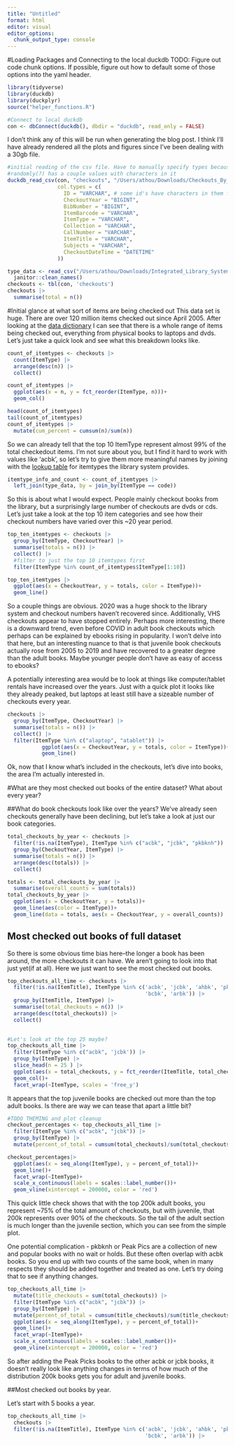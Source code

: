 ```yaml
---
title: "Untitled"
format: html
editor: visual
editor_options: 
  chunk_output_type: console
---
```



#Loading Packages and Connecting to the local duckdb
TODO: Figure out code chunk options. If possible, figure out how to default some of those
options into the yaml header.
```r
library(tidyverse)
library(duckdb)
library(duckplyr)
source("helper_functions.R")

#Connect to local duckdb
con <- dbConnect(duckdb(), dbdir = "duckdb", read_only = FALSE)
```

I don't think any of this will be run when generating the blog post. I think I'll have
already rendered all the plots and figures since I've been dealing with a 30gb file.
```r
#initial reading of the csv file. Have to manually specify types because ID
#randomly(?) has a couple values with characters in it
duckdb_read_csv(con, "checkouts", "/Users/athou/Downloads/Checkouts_By_Title__Physical_Items__20250312.csv",
                col.types = c(
                  ID = "VARCHAR", # some id's have characters in them for some reason
                  CheckoutYear = "BIGINT",
                  BibNumber = "BIGINT",
                  ItemBarcode = "VARCHAR",
                  ItemType = "VARCHAR",
                  Collection = "VARCHAR",
                  CallNumber = "VARCHAR",
                  ItemTitle = "VARCHAR",
                  Subjects = "VARCHAR",
                  CheckoutDateTime = "DATETIME"
                ))
```

```r
type_data <- read_csv("/Users/athou/Downloads/Integrated_Library_System__ILS__Data_Dictionary_20250702.csv") |> 
  janitor::clean_names()
checkouts <- tbl(con, 'checkouts')
checkouts |> 
  summarise(total = n())
```

#Initial glance at what sort of items are being checked out
This data set is huge. There are over 120 million items checked out since April 2005. 
After looking at the [data dictionary](https://data.seattle.gov/Community-and-Culture/Checkouts-By-Title-Physical-Items-/5src-czff/about_data) I can see that there is a whole range of items being checked out, everything from
physical books to laptops and dvds. Let's just take a quick look and see what this breakdown
looks like.
```r
count_of_itemtypes <- checkouts |> 
  count(ItemType) |> 
  arrange(desc(n)) |> 
  collect() 

count_of_itemtypes |> 
  ggplot(aes(x = n, y = fct_reorder(ItemType, n)))+
  geom_col()

head(count_of_itemtypes)
tail(count_of_itemtypes)
count_of_itemtypes |> 
  mutate(cum_percent = cumsum(n)/sum(n))
```

So we can already tell that the top 10 ItemType represent almost 99% of the total
checkedout items. I'm not sure about you,  but I find it hard to work with values like
'acbk', so let's try to give them more meaningful names by joining with the [lookup table](https://data.seattle.gov/Community-and-Culture/Integrated-Library-System-ILS-Data-Dictionary/pbt3-ytbc/about_data)
for itemtypes the library system provides.

```r
itemtype_info_and_count <- count_of_itemtypes |> 
  left_join(type_data, by = join_by(ItemType == code))

```

So this is about what I would expect. People mainly checkout books from the library,
but a surprisingly large number of checkouts are dvds or cds. Let's just take a look 
at the top 10 item categories and see how their checkout numbers have varied over
this ~20 year period.
```r

top_ten_itemtypes <- checkouts |>
  group_by(ItemType, CheckoutYear) |> 
  summarise(totals = n()) |> 
  collect() |> 
  #filter to just the top 10 itemtypes first
  filter(ItemType %in% count_of_itemtypes$ItemType[1:10])

top_ten_itemtypes |> 
  ggplot(aes(x = CheckoutYear, y = totals, color = ItemType))+
  geom_line()
```

So a couple things are obvious. 2020 was a huge shock to the library system and checkout
numbers haven't recovered since. Additionally, VHS checkouts appear to have stopped
entirely. Perhaps more interesting, there is a downward trend, even before COVID
in adult book checkouts which perhaps can be explained by ebooks rising in popularity. 
I won't delve into that here, but an interesting nuance to that is that juvenile book
checkouts actually rose from 2005 to 2019 and have recovered to a greater degree
than the adult books. Maybe younger people don't have as easy of access to ebooks?


A potentially interesting area would be to look at things like computer/tablet rentals
have increased over the years. Just with a quick plot it looks like they already peaked,
but laptops at least still have a sizeable number of checkouts every year.
```r
checkouts |> 
  group_by(ItemType, CheckoutYear) |> 
  summarise(totals = n()) |> 
  collect() |> 
  filter(ItemType %in% c("alaptop", "atablet")) |> 
           ggplot(aes(x = CheckoutYear, y = totals, color = ItemType))+
           geom_line()
```


Ok, now that I know what's included in the checkouts, let's dive into books, the
area I'm actually interested in.

#What are they most checked out books of the entire dataset? What about every year?

##What do book checkouts look like over the years?
We've already seen checkouts generally have been declining, but let's take a look
at just our book categories.
```r
total_checkouts_by_year <- checkouts |> 
  filter(!is.na(ItemType), ItemType %in% c("acbk", "jcbk", "pkbknh")) |> 
  group_by(CheckoutYear, ItemType) |> 
  summarise(totals = n()) |> 
  arrange(desc(totals)) |> 
  collect()

totals <- total_checkouts_by_year |> 
  summarise(overall_counts = sum(totals))
total_checkouts_by_year |> 
  ggplot(aes(x = CheckoutYear, y = totals))+
  geom_line(aes(color = ItemType))+
  geom_line(data = totals, aes(x = CheckoutYear, y = overall_counts))
```

## Most checked out books of full dataset
So there is some obvious time bias here--the longer a book has been around, the more 
checkouts it can have. We aren't going to look into that just yet(if at all). Here
we just want to see the most checked out books.
```r
top_checkouts_all_time <- checkouts |> 
  filter(!is.na(ItemTitle), ItemType %in% c('acbk', 'jcbk', 'ahbk', 'pkbknh',
                                            'bcbk', 'arbk')) |> 
  group_by(ItemTitle, ItemType) |> 
  summarise(total_checkouts = n()) |> 
  arrange(desc(total_checkouts)) |> 
  collect() 
   

#Let's look at the top 25 maybe?
top_checkouts_all_time |> 
  filter(ItemType %in% c("acbk", 'jcbk')) |> 
  group_by(ItemType) |> 
  slice_head(n = 25 ) |> 
  ggplot(aes(x = total_checkouts, y = fct_reorder(ItemTitle, total_checkouts)))+
  geom_col()+
  facet_wrap(~ItemType, scales = 'free_y')
```


It appears that the top juvenile books are checked out more than the top adult books.
Is there are way we can tease that apart a little bit?
```r
#TODO THEMING and plot cleanup
checkout_percentages <- top_checkouts_all_time |> 
  filter(ItemType %in% c("acbk", "jcbk")) |> 
  group_by(ItemType) |> 
  mutate(percent_of_total = cumsum(total_checkouts)/sum(total_checkouts)) 

checkout_percentages|> 
  ggplot(aes(x = seq_along(ItemType), y = percent_of_total))+
  geom_line()+
  facet_wrap(~ItemType)+
  scale_x_continuous(labels = scales::label_number())+
  geom_vline(xintercept = 200000, color = 'red')
```
This quick little check shows that with the top 200k adult books, you represent ~75%
of the total amount of checkouts, but with juvenile, that 200k represents over 90%
of the checkouts. So the tail of the adult section is much longer than the juvenile 
section, which you can see from the simple plot.


One potential complication - pkbknh or Peak Pics are a collection of new and popular
books with no wait or holds. But these often overlap with acbk books. So you end up with 
two counts of the same book, when in many respects they should be added together and treated as one.
Let's try doing that to see if anything changes.
```r
top_checkouts_all_time |> 
  mutate(title_checkouts = sum(total_checkouts)) |> 
  filter(ItemType %in% c("acbk", "jcbk")) |> 
  group_by(ItemType) |> 
  mutate(percent_of_total = cumsum(title_checkouts)/sum(title_checkouts)) |> 
  ggplot(aes(x = seq_along(ItemType), y = percent_of_total))+
  geom_line()+
  facet_wrap(~ItemType)+
  scale_x_continuous(labels = scales::label_number())+
  geom_vline(xintercept = 200000, color = 'red')
```

So after adding the Peak Picks books to the other acbk or jcbk books, it doesn't 
really look like anything changes in terms of how much of the distribution 200k
books gets you for adult and juvenile books.

##Most checked out books by year.

Let's start with 5 books a year.
```r
top_checkouts_all_time |> 
  checkouts |> 
  filter(!is.na(ItemTitle), ItemType %in% c('acbk', 'jcbk', 'ahbk', 'pkbknh',
                                            'bcbk', 'arbk')) |> 
```


